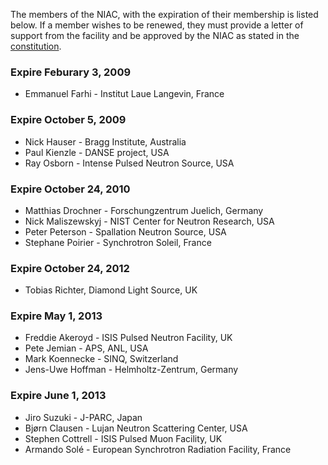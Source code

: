 The members of the NIAC, with the expiration of their membership is listed below. If a member wishes to be renewed, they must provide a letter of support from the facility and be approved by the NIAC as stated in the [[NIAC|constitution]].

===Expire Feburary 3, 2009===
*Emmanuel Farhi - Institut Laue Langevin, France

===Expire October 5, 2009===
*Nick Hauser - Bragg Institute, Australia 
*Paul Kienzle - DANSE project, USA
*Ray Osborn - Intense Pulsed Neutron Source, USA

===Expire October 24, 2010===
*Matthias Drochner - Forschungzentrum Juelich, Germany
*Nick Maliszewskyj - NIST Center for Neutron Research, USA
*Peter Peterson - Spallation Neutron Source, USA 
*Stephane Poirier - Synchrotron Soleil, France

===Expire October 24, 2012===
*Tobias Richter, Diamond Light Source, UK

===Expire May 1, 2013===
*Freddie Akeroyd - ISIS Pulsed Neutron Facility, UK 
*Pete Jemian - APS, ANL, USA
*Mark Koennecke - SINQ, Switzerland 
*Jens-Uwe Hoffman - Helmholtz-Zentrum, Germany

===Expire June 1, 2013===
*Jiro Suzuki - J-PARC, Japan
*Bjørn Clausen - Lujan Neutron Scattering Center, USA
*Stephen Cottrell - ISIS Pulsed Muon Facility, UK
*Armando Solé - European Synchrotron Radiation Facility, France